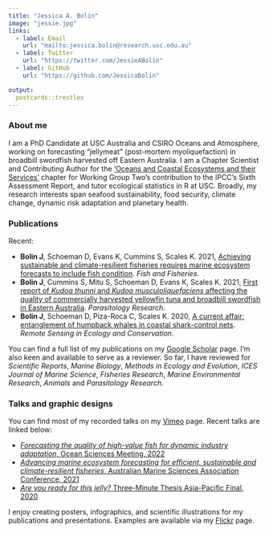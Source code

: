 ```yaml
---
title: "Jessica A. Bolin"
image: "jessie.jpg"
links:
  - label: Email
    url: "mailto:jessica.bolin@research.usc.edu.au"
  - label: Twitter
    url: "https://twitter.com/JessieABolin"
  - label: GitHub
    url: "https://github.com/JessicaBolin"

output:
  postcards::trestles
---
```


### About me 

I am a PhD Candidate at USC Australia and CSIRO Oceans and Atmosphere, working on forecasting "jellymeat" (post-mortem myoliquefaction) in broadbill swordfish harvested off Eastern Australia. I am a Chapter Scientist and Contributing Author for the ['Oceans and Coastal Ecosystems and their Services'](https://www.ipcc.ch/report/ar6/wg2/) chapter for Working Group Two's contribution to the IPCC's Sixth Assessment Report, and tutor ecological statistics in R at USC. Broadly, my research interests span seafood sustainability, food security, climate change, dynamic risk adaptation and planetary health. 



### Publications

Recent:

- **Bolin J**, Schoeman D, Evans K, Cummins S, Scales K. 2021, [Achieving sustainable and climate-resilient fisheries requires marine ecosystem forecasts to include fish condition](https://doi.org/10.1111/faf.12569). *Fish and Fisheries*.
- **Bolin J**, Cummins S, Mitu S, Schoeman D, Evans K, Scales K. 2021, [First report of *Kudoa thunni* and *Kudoa musculoliquefaciens* affecting the quality of commercially harvested yellowfin tuna and broadbill swordfish in Eastern Australia](https://doi.org/10.1007/s00436-021-07206-8). *Parasitology Research*.  
- **Bolin J**, Schoeman D, Piza-Roca C, Scales K. 2020, [A current affair: entanglement of humpback whales in coastal shark-control nets](https://doi.org/10.1002/rse2.133). *Remote Sensing in Ecology and Conservation*.

You can find a full list of my publications on my [Google Scholar](https://scholar.google.com.au/citations?user=ahZht6IAAAAJ&hl=en) page. I'm also keen and available to serve as a reviewer. So far, I have reviewed for _Scientific Reports_, _Marine Biology_, _Methods in Ecology and Evolution_, _ICES Journal of Marine Science_, _Fisheries Research_, _Marine Environmental Research_, _Animals_ and _Parasitology Research_.


### Talks and graphic designs

You can find most of my recorded talks on my [Vimeo](https://vimeo.com/jessicabolin) page. Recent talks are linked below:

- [_Forecasting the quality of high-value fish for dynamic industry adaptation_, Ocean Sciences Meeting, 2022](https://vimeo.com/672678510)
- [_Advancing marine ecosystem forecasting for efficient, sustainable and climate-resilient fisheries_, Australian Marine Sciences Association Conference, 2021](https://vimeo.com/558468000) 
- [_Are you ready for this jelly?_ Three-Minute Thesis Asia-Pacific Final, 2020](https://vimeo.com/449148624)

I enjoy creating posters, infographics, and scientific illustrations for my publications and presentations. Examples are available via my [Flickr](https://www.flickr.com/photos/197049277@N08/) page. 